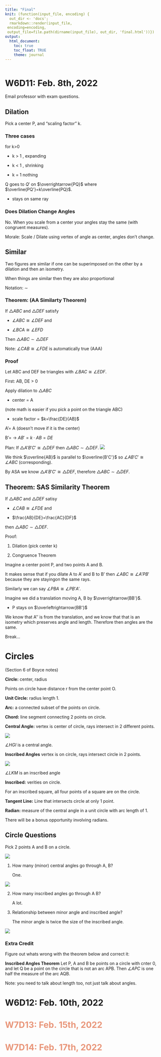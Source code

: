 ```yaml
---
title: "Final"
knit: (function(input_file, encoding) {
  out_dir <- 'docs';
  rmarkdown::render(input_file,
 encoding=encoding,
 output_file=file.path(dirname(input_file), out_dir, 'final.html'))})
output:
  html_document:
    toc: true
    toc_float: TRUE
    theme: journal
---
```


```r

```

# W6D11: Feb. 8th, 2022 

Email professor with exam questions. 

## Dilation 

Pick a center P, and "scaling factor" k. 

### Three cases 

for k>0

- k > 1 , expanding 

- k < 1 , shrinking 

- k = 1 nothing 

Q goes to $Q'$ on $\overrightarrow{PQ}$ where $\overline{PQ'}=k\overline{PQ}$.

- stays on same ray 

### Does Dilation Change Angles

No. When you scale from a center your angles stay the same (with congruent measures). 

Morale: Scale / Dilate using vertex of angle as center, angles don't change. 

## Similar

Two figures are similar if one can be superimposed on the other by a dilation and then an isometry. 

When things are similar then they are also proportional 

Notation: $\sim$

### Theorem: (AA Similarty Theorem)

If $\triangle ABC$ and $\triangle DEF$ satisfy 

- $\angle ABC\cong \angle DEF$ and 

- $\angle BCA\cong \angle EFD$

Then $\triangle ABC\sim \triangle DEF$
  
Note: $\angle CAB\cong \angle FDE$ is automatically true (AAA)

### Proof

Let ABC and DEF be triangles with $\angle BAC \cong \angle EDF$.

First: AB, DE > 0 

Apply dilation to $\triangle ABC$

- center = A

(note math is easier if you pick a point on the triangle ABC)

- scale factor = $k=\frac{DE}{AB}$

A'= A (doesn't move if it is the center)

B'=  $\rightarrow$ $AB'=k\cdot AB=DE$

Plan: If $\triangle A'B'C'\cong\triangle DEF$ then $\triangle ABC\sim \triangle DEF$. 
![](img/img71.png)

We think $\overline{AB}$ is parallel to $\overline{B'C'}$ so $\angle AB'C'\cong \angle ABC$ (corresponding). 

By ASA we know $\triangle A'B'C'\cong\triangle DEF$, therefore $\triangle ABC\sim \triangle DEF$.

## Theorem: SAS Similarity Theorem

If $\triangle ABC$ and $\triangle DEF$ satisy 

- $\angle CAB\cong \angle FDE$ and 

- $\frac{AB}{DE}=\frac{AC}{DF}$

then $\triangle ABC \sim \triangle DEF$. 

Proof: 

1. Dilation (pick center k)

2. Congruence Theorem 

Imagine a center point P, and two points A and B. 

It makes sense that if you dilate A to A' and B to B' then $\angle ABC\cong \angle A'PB'$ because they are stayingon the same rays. 

Similarly we can say $\angle PBA\cong \angle PB'A'$. 

Imagine we did a translation moving A, B by $\overrightarrow{BB'}$. 

- P stays on $\overleftrightarrow{BB'}$

We know that A'' is from the translation, and we know that that is an isometry which preserves angle and length. Therefore then angles are the same. 

Break... 

# Circles 

(Section 6 of Boyce notes)

**Circle:** center, radius 

Points on circle have distance r from the center point O. 

**Unit Circle:** radius length 1.

**Arc:** a connected subset of the points on circle.

**Chord:** line segment connecting 2 points on circle. 

**Central Angle:** vertex is center of circle, rays intersect in 2 different points.

![](img/img72.png)

$\angle HGI$ is a central angle. 

**Inscribed Angles** vertex is on circle, rays intersect circle in 2 points. 

![](img/img73.png)

$\angle LKM$ is an inscribed angle 

**Inscribed:** verities on circle. 

For an inscribed square, all four points of a square are on the circle.

**Tangent Line:** Line that intersects circle at only 1 point. 

**Radian:** measure of the central angle in a unit circle with arc length of 1. 

There will be a bonus opportunity involving radians. 

## Circle Questions 

Pick 2 points A and B on a circle. 

![](img/img74.png)

1. How many (minor) central angles go through A, B? 

      One. 
      
![](img/img75.png)

2. How many inscribed angles go through A B? 

      A lot. 
      
      
3. Relationship between minor angle and inscribed angle? 

    The minor angle is twice the size of the inscribed angle. 
    
![](img/img76.png)

### Extra Credit 

Figure out whats wrong with the theorem below and correct it: 

**Inscribed Angles Theorem** Let P, A and B be points on a circle with cnter 0, and let Q be a point on the circle that is not an arc APB. Then $\angle APC$ is one half the measure of the arc AQB. 

Note: you need to talk about length too, not just talk about angles. 


# W6D12: Feb. 10th, 2022



# <span style="color: darksalmon;">W7D13: Feb. 15th, 2022</span>



# <span style="color: darksalmon;">W7D14: Feb. 17th, 2022</span>



